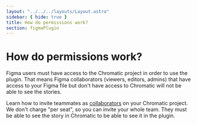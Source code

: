 ```yaml
---
layout: "../../../layouts/Layout.astro"
sidebar: { hide: true }
title: How do permissions work?
section: figmaPlugin
---
```


# How do permissions work?

Figma users must have access to the Chromatic project in order to use the plugin. That means Figma collaborators (viewers, editors, admins) that have access to your Figma file but don't have access to Chromatic will not be able to see the stories.

Learn how to invite teammates as [collaborators](/docs/collaborators) on your Chromatic project. We don't charge "per seat", so you can invite your whole team.
They must be able to see the story in Chromatic to be able to see it in the plugin.
